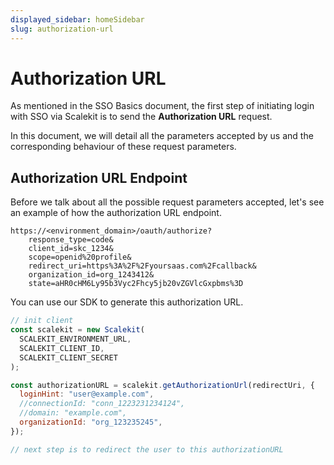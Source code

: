```yaml
---
displayed_sidebar: homeSidebar
slug: authorization-url
---
```


# Authorization URL

As mentioned in the SSO Basics document, the first step of initiating login with SSO via Scalekit is to send the **Authorization URL** request.

In this document, we will detail all the parameters accepted by us and the corresponding behaviour of these request parameters.

## Authorization URL Endpoint

Before we talk about all the possible request parameters accepted, let's see an example of how the authorization URL endpoint.

```http
https://<environment_domain>/oauth/authorize?
    response_type=code&
    client_id=skc_1234&
    scope=openid%20profile&
    redirect_uri=https%3A%2F%2Fyoursaas.com%2Fcallback&
    organization_id=org_1243412&
    state=aHR0cHM6Ly95b3Vyc2Fhcy5jb20vZGVlcGxpbms%3D
```

You can use our SDK to generate this authorization URL.

<Tabs groupId="tech-stack">
<TabItem value="nodejs" label="Node.js">

```javascript showLineNumbers
// init client
const scalekit = new Scalekit(
  SCALEKIT_ENVIRONMENT_URL,
  SCALEKIT_CLIENT_ID,
  SCALEKIT_CLIENT_SECRET
);

const authorizationURL = scalekit.getAuthorizationUrl(redirectUri, {
  loginHint: "user@example.com",
  //connectionId: "conn_1223231234124",
  //domain: "example.com",
  organizationId: "org_123235245",
});

// next step is to redirect the user to this authorizationURL
```

</TabItem>
<!-- <TabItem value="py" label="Python">

```python
# write python code here
```

</TabItem>
<TabItem value="golang" label="Go">

```go
// write go code here
```

</TabItem> -->
</Tabs>

## Possible Authorization URL Parameters

| Parameter                                | Required                                                                                                                                                            | Description                                                                                                                                                                                                                                                                                                                                                                                                                                                                                                                                                                                                                                                                                                                                                                                                                                                                                                                                                                                       |
| ---------------------------------------- | ------------------------------------------------------------------------------------------------------------------------------------------------------------------- | ------------------------------------------------------------------------------------------------------------------------------------------------------------------------------------------------------------------------------------------------------------------------------------------------------------------------------------------------------------------------------------------------------------------------------------------------------------------------------------------------------------------------------------------------------------------------------------------------------------------------------------------------------------------------------------------------------------------------------------------------------------------------------------------------------------------------------------------------------------------------------------------------------------------------------------------------------------------------------------------------- |
| <SimpleCode>client_id</SimpleCode>       | REQUIRED                                                                                                                                                            | The client ID string that you obtain from the API Credentials page                                                                                                                                                                                                                                                                                                                                                                                                                                                                                                                                                                                                                                                                                                                                                                                                                                                                                                                                |
| <SimpleCode>nonce</SimpleCode>           | OPTIONAL                                                                                                                                                            | A random value generated by your app that enables replay protection.                                                                                                                                                                                                                                                                                                                                                                                                                                                                                                                                                                                                                                                                                                                                                                                                                                                                                                                              |
| <SimpleCode>organization_id</SimpleCode> | REQUIRED \*                                                                                                                                                         | Organization ID for which the SSO flow must be initiated for. Based on the organization ID supplied, the user will be redirected to the SSO connection's identity provider configured for that organization.                                                                                                                                                                                                                                                                                                                                                                                                                                                                                                                                                                                                                                                                                                                                                                                      |
| <SimpleCode>connection_id</SimpleCode>   | REQUIRED \*                                                                                                                                                         | Connection ID for which the SSO flow must be initiated for. If the Connection's status is `active`, the user will be redirected to the SSO Connection's identity provider configured.                                                                                                                                                                                                                                                                                                                                                                                                                                                                                                                                                                                                                                                                                                                                                                                                             |
| <SimpleCode>domain</SimpleCode>          | REQUIRED \*                                                                                                                                                         | domain part of the email address that is configured for an organization. Example: yourcustomer.com                                                                                                                                                                                                                                                                                                                                                                                                                                                                                                                                                                                                                                                                                                                                                                                                                                                                                                |
|                                          | \* one of organization_id, connection_id or domain must be sent as a request parameter to determine which SSO connection needs to be used to initiate the SSO flow. |                                                                                                                                                                                                                                                                                                                                                                                                                                                                                                                                                                                                                                                                                                                                                                                                                                                                                                                                                                                                   |
| <SimpleCode>response_type</SimpleCode>   | REQUIRED                                                                                                                                                            | value must be `code`                                                                                                                                                                                                                                                                                                                                                                                                                                                                                                                                                                                                                                                                                                                                                                                                                                                                                                                                                                              |
| <SimpleCode>redirect_uri</SimpleCode>    | REQUIRED                                                                                                                                                            | Determines where the response is sent. The value of this parameter must exactly match one of the authorized redirect values that you set in the API Credentials page (including the HTTP or HTTPS scheme, case, and trailing '/', if any). <br/><br/> Click <a href="/best-practices/redirect-uri" target="_blank">here to read more</a> about redirect_uri                                                                                                                                                                                                                                                                                                                                                                                                                                                                                                                                                                                                                                       |
| <SimpleCode>scope</SimpleCode>           | REQUIRED                                                                                                                                                            | value must be `openid profile`                                                                                                                                                                                                                                                                                                                                                                                                                                                                                                                                                                                                                                                                                                                                                                                                                                                                                                                                                                    |
| <SimpleCode>state</SimpleCode>           | OPTIONAL, but strongly recommended                                                                                                                                  | An opaque string that is round-tripped in the protocol; that is to say, it is returned back as-is as a URI parameter in the Basic flow. The state can be useful for correlating requests and responses. Because your redirect_uri can be guessed, using a state value can increase your assurance that an incoming connection is the result of an authentication request initiated by your app. <br/> <br/>State will be useful if you would like to retain some information about the user that you would like to use at the end of the login flow - for example: deep link URL in your product to redirect the user to after a successful login. <br/><br/>If you generate a random string or encode the hash of some client state (e.g., a cookie) in this state variable, you can validate the response to additionally ensure that the request and response originated in the same browser. This additional validation offers protection against attacks such as cross-site request forgery. |
| <SimpleCode>login_hint</SimpleCode>      | OPTIONAL                                                                                                                                                            | When your app knows the email address of the user it is trying to authenticate, it can provide this parameter as a hint to the authentication server and Scalekit will pass this information to your customer's identity provider. Some identity providers prefill the login box with this value to make the login experience easier for the end user.                                                                                                                                                                                                                                                                                                                                                                                                                                                                                                                                                                                                                                            |
